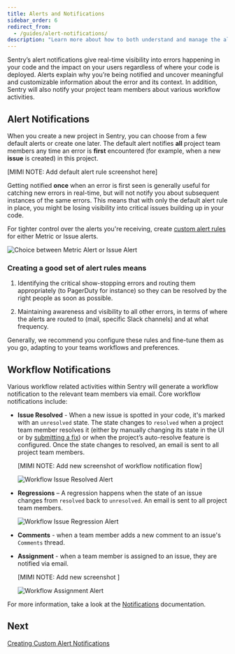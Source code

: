 ```yaml
---
title: Alerts and Notifications
sidebar_order: 6
redirect_from:
  - /guides/alert-notifications/
description: "Learn more about how to both understand and manage the alerts and notifications that give real-time visibility into errors happening in your code."
---
```


Sentry’s alert notifications give real-time visibility into errors happening in your code and the impact on your users regardless of where your code is deployed. Alerts explain why you’re being notified and uncover meaningful and customizable information about the error and its context. In addition, Sentry will also notify your project team members about various workflow activities.

## Alert Notifications

When you create a new project in Sentry, you can choose from a few default alerts or create one later. The default alert notifies **all** project team members any time an error is **first** encountered (for example, when a new **issue** is created) in this project.

[MIMI NOTE: Add default alert rule screenshot here]

Getting notified **once** when an error is first seen is generally useful for catching new errors in real-time, but will not notify you about subsequent instances of the same errors. This means that with only the default alert rule in place, you might be losing visibility into critical issues building up in your code.

For tighter control over the alerts you're receiving, create [custom alert rules](/product/sentry-basics/guides/alert-notifications/creating-custom-rules/) for either Metric or Issue alerts.

![Choice between Metric Alert or Issue Alert](create-new-alert-rule.png)

### Creating a good set of alert rules means

1. Identifying the critical show-stopping errors and routing them appropriately (to PagerDuty for instance) so they can be resolved by the right people as soon as possible.

2. Maintaining awareness and visibility to all other errors, in terms of where the alerts are routed to (mail, specific Slack channels) and at what frequency.

Generally, we recommend you configure these rules and fine-tune them as you go, adapting to your teams workflows and preferences.

## Workflow Notifications

Various workflow related activities within Sentry will generate a workflow notification to the relevant team members via email. Core workflow notifications include:

- **Issue Resolved** - When a new issue is spotted in your code, it's marked with an `unresolved` state. The state changes to `resolved` when a project team member resolves it (either by manually changing its state in the UI or by [submitting a fix](/product/releases/#after-associating-commits)) or when the project’s auto-resolve feature is configured. Once the state changes to resolved, an email is sent to all project team members.

  [MIMI NOTE: Add new screenshot of workflow notification flow]

  ![Workflow Issue Resolved Alert](alerts_notifications_04.png)

- **Regressions** – A regression happens when the state of an issue changes from `resolved` back to `unresolved`. An email is sent to all project team members.

  ![Workflow Issue Regression Alert](alerts_notifications_05.png)

- **Comments** - when a team member adds a new comment to an issue's `Comments` thread.

- **Assignment** - when a team member is assigned to an issue, they are notified via email.

  [MIMI NOTE: Add new screenshot ]

  ![Workflow Assignment Alert](alerts_notifications_03.png)

For more information, take a look at the [Notifications](/product/alerts-notifications/notifications/) documentation.

## Next

[Creating Custom Alert Notifications](/product/sentry-basics/guides/alert-notifications/creating-custom-rules/)
